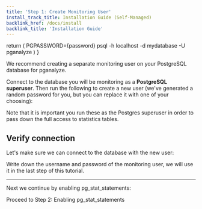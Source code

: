```yaml
---
title: 'Step 1: Create Monitoring User'
install_track_title: Installation Guide (Self-Managed)
backlink_href: /docs/install
backlink_title: 'Installation Guide'
---
```




  return (
    <CodeBlock>PGPASSWORD={password} psql -h localhost -d mydatabase -U pganalyze</CodeBlock>
  )
}

We recommend creating a separate monitoring user on your PostgreSQL database for pganalyze.

Connect to the database you will be monitoring as a **PostgreSQL superuser**.
Then run the following to create a new user (we've generated a random password for you, but you
can replace it with one of your choosing):

<MonitoringUserSetupInstructions password={password} />

Note that it is important you run these as the Postgres superuser in order to pass down the full access to statistics tables.

## Verify connection

Let's make sure we can connect to the database with the new user:

<VerifyConnection password={password} />

Write down the username and password of the monitoring user, we will use it in the last step of this tutorial.

---

Next we continue by enabling pg_stat_statements:

<Link className="btn btn-success" to="02_enable_pg_stat_statements">
  Proceed to Step 2: Enabling pg_stat_statements
</Link>
